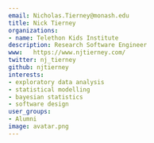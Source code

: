 ```yaml
---
email: Nicholas.Tierney@monash.edu
title: Nick Tierney
organizations:
- name: Telethon Kids Institute
description: Research Software Engineer
www:   https://www.njtierney.com/
twitter: nj_tierney
github: njtierney
interests:
- exploratory data analysis
- statistical modelling
- bayesian statistics
- software design
user_groups:
- Alumni
image: avatar.png
---
```

